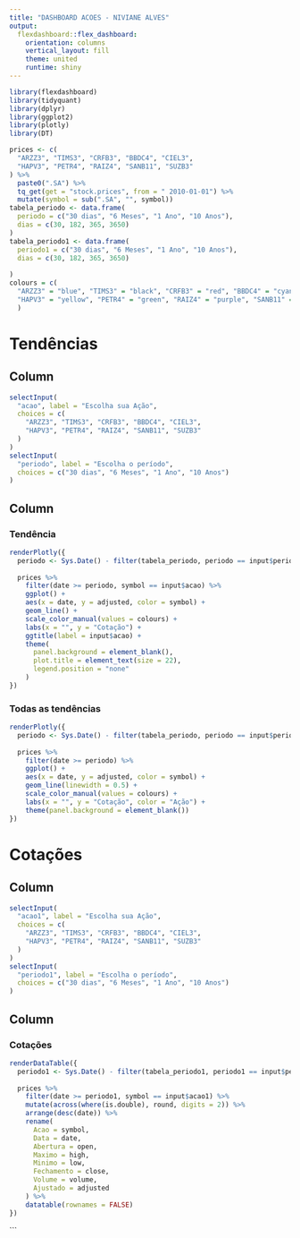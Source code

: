 ```yaml
---
title: "DASHBOARD ACOES - NIVIANE ALVES"
output: 
  flexdashboard::flex_dashboard:
    orientation: columns
    vertical_layout: fill
    theme: united
    runtime: shiny
---
```


```r
library(flexdashboard)
library(tidyquant)
library(dplyr)
library(ggplot2)
library(plotly)
library(DT)

prices <- c(
  "ARZZ3", "TIMS3", "CRFB3", "BBDC4", "CIEL3",
  "HAPV3", "PETR4", "RAIZ4", "SANB11", "SUZB3"
) %>%
  paste0(".SA") %>%
  tq_get(get = "stock.prices", from = " 2010-01-01") %>%
  mutate(symbol = sub(".SA", "", symbol))
tabela_periodo <- data.frame(
  periodo = c("30 dias", "6 Meses", "1 Ano", "10 Anos"),
  dias = c(30, 182, 365, 3650)
)
tabela_periodo1 <- data.frame(
  periodo1 = c("30 dias", "6 Meses", "1 Ano", "10 Anos"),
  dias = c(30, 182, 365, 3650)
  
)
colours = c(
  "ARZZ3" = "blue", "TIMS3" = "black", "CRFB3" = "red", "BBDC4" = "cyan", "CIEL3" = "pink",
  "HAPV3" = "yellow", "PETR4" = "green", "RAIZ4" = "purple", "SANB11" = "gray", "SUZB3" = "orange"
  )
```

# Tendências

Column {.sidebar}
-----------------------------------------------------------------------

```r
selectInput(
  "acao", label = "Escolha sua Ação",
  choices = c(
    "ARZZ3", "TIMS3", "CRFB3", "BBDC4", "CIEL3",
    "HAPV3", "PETR4", "RAIZ4", "SANB11", "SUZB3"
  )
)
selectInput(
  "periodo", label = "Escolha o período",
  choices = c("30 dias", "6 Meses", "1 Ano", "10 Anos")
)
```


Column {data-width=500}
-----------------------------------------------------------------------

### Tendência

```r
renderPlotly({
  periodo <- Sys.Date() - filter(tabela_periodo, periodo == input$periodo)$dias
  
  prices %>%
    filter(date >= periodo, symbol == input$acao) %>%
    ggplot() +
    aes(x = date, y = adjusted, color = symbol) +
    geom_line() +
    scale_color_manual(values = colours) +
    labs(x = "", y = "Cotação") +
    ggtitle(label = input$acao) +
    theme(
      panel.background = element_blank(),
      plot.title = element_text(size = 22),
      legend.position = "none"
    )
})
```

### Todas as tendências

```r
renderPlotly({
  periodo <- Sys.Date() - filter(tabela_periodo, periodo == input$periodo)$dias
  
  prices %>%
    filter(date >= periodo) %>%
    ggplot() +
    aes(x = date, y = adjusted, color = symbol) +
    geom_line(linewidth = 0.5) +
    scale_color_manual(values = colours) +
    labs(x = "", y = "Cotação", color = "Ação") +
    theme(panel.background = element_blank())
})
```

# Cotações

Column {.sidebar}
-----------------------------------------------------------------------

```r
selectInput(
  "acao1", label = "Escolha sua Ação",
  choices = c(
    "ARZZ3", "TIMS3", "CRFB3", "BBDC4", "CIEL3",
    "HAPV3", "PETR4", "RAIZ4", "SANB11", "SUZB3"
  )
)
selectInput(
  "periodo1", label = "Escolha o período",
  choices = c("30 dias", "6 Meses", "1 Ano", "10 Anos")
)
```


Column {data-width=500}
-----------------------------------------------------------------------

### Cotações

```r
renderDataTable({
  periodo1 <- Sys.Date() - filter(tabela_periodo1, periodo1 == input$periodo1)$dias
  
  prices %>%
    filter(date >= periodo1, symbol == input$acao1) %>%
    mutate(across(where(is.double), round, digits = 2)) %>%
    arrange(desc(date)) %>%
    rename(
      Acao = symbol,
      Data = date,
      Abertura = open,
      Maximo = high,
      Minimo = low,
      Fechamento = close,
      Volume = volume,
      Ajustado = adjusted
    ) %>%
    datatable(rownames = FALSE)
})
```
```

